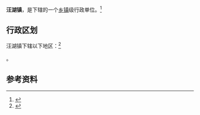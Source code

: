 {{中国乡级行政区|37/11/21/106/000}}

'''汪湖镇'''，是{{PRC admin/fullname|37/11/21/106/000|3}}下辖的一个[[乡镇|乡镇]]级行政单位。<ref>{{PRC admin/ref sgc|{{PRC admin/parent|37/11/21/106/000}}}}</ref>

== 行政区划 ==

汪湖镇下辖以下地区：<ref>{{PRC admin/ref sgc|37/11/21/106/000}}</ref>

{{PRC admin/children|37/11/21/106/000}}。

== 参考资料 ==

{{reflist}}

{{行政区划小作品}}
{{PRC admin/navcat|37/11/21/106/000}}